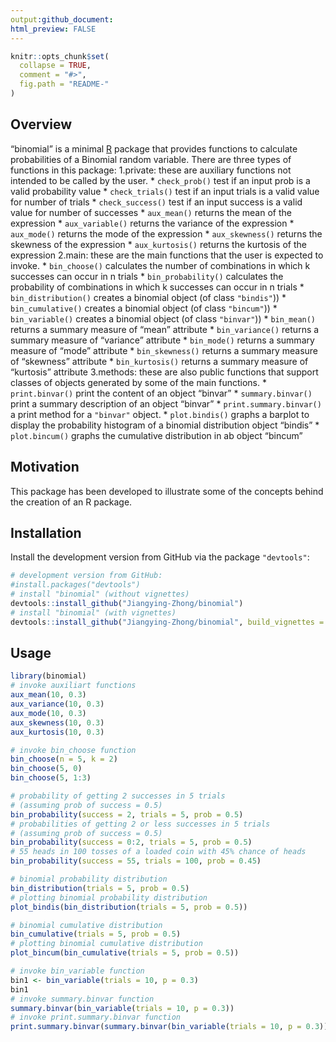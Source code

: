 ```yaml
---
output:github_document:
html_preview: FALSE
---
```


```r
knitr::opts_chunk$set(
  collapse = TRUE,
  comment = "#>",
  fig.path = "README-"
)
```

## Overview

"binomial" is a minimal [R](http://www.r-project.org/) package that provides functions to calculate probabilities of a Binomial random variable.
There are three types of functions in this package:
1.private: these are auxiliary functions not intended to be called by the user.
  * `check_prob()`  test if an input prob is a valid probability value 
  * `check_trials()` test if an input trials is a valid value for number of trials
  * `check_success()` test if an input success is a valid value for number of successes 
  * `aux_mean()` returns the mean of the expression
  * `aux_variable()` returns the variance of the expression
  * `aux_mode()` returns the mode of the expression
  * `aux_skewness()` returns the skewness of the expression
  * `aux_kurtosis()` returns the kurtosis of the expression
2.main: these are the main functions that the user is expected to invoke.
  * `bin_choose()` calculates the number of combinations in which k successes can occur in n trials
  * `bin_probability()` calculates the probability of combinations in which k successes can occur in n trials
  * `bin_distribution()` creates a binomial object (of class `"bindis"`))
  * `bin_cumulative()` creates a binomial object (of class `"bincum"`))
  * `bin_variable()` creates a binomial object (of class `"binvar"`))
  * `bin_mean()` returns a summary measure of "mean" attribute
  * `bin_variance()` returns a summary measure of "variance" attribute
  * `bin_mode()` returns a summary measure of "mode" attribute
  * `bin_skewness()` returns a summary measure of "skewness" attribute
  * `bin_kurtosis()` returns a summary measure of "kurtosis" attribute
3.methods: these are also public functions that support classes of objects generated by some of the main functions.
  * `print.binvar()` print the content of an object "binvar"
  * `summary.binvar()` print a summary description of an object "binvar"
  * `print.summary.binvar()` a print method for a `"binvar"` object.
  * `plot.bindis()` graphs a barplot to display the probability histogram of a binomial distribution object "bindis"
  * `plot.bincum()` graphs the cumulative distribution in ab object "bincum"

## Motivation

This package has been developed to illustrate some of the concepts behind the creation of an R package.

## Installation

Install the development version from GitHub via the package `"devtools"`:
```r
# development version from GitHub:
#install.packages("devtools") 
# install "binomial" (without vignettes)
devtools::install_github("Jiangying-Zhong/binomial")
# install "binomial" (with vignettes)
devtools::install_github("Jiangying-Zhong/binomial", build_vignettes = TRUE)
```

## Usage

```r
library(binomial)
# invoke auxiliart functions
aux_mean(10, 0.3)
aux_variance(10, 0.3)
aux_mode(10, 0.3)
aux_skewness(10, 0.3)
aux_kurtosis(10, 0.3)

# invoke bin_choose function
bin_choose(n = 5, k = 2)
bin_choose(5, 0)
bin_choose(5, 1:3)

# probability of getting 2 successes in 5 trials
# (assuming prob of success = 0.5)
bin_probability(success = 2, trials = 5, prob = 0.5)
# probabilities of getting 2 or less successes in 5 trials
# (assuming prob of success = 0.5)
bin_probability(success = 0:2, trials = 5, prob = 0.5)
# 55 heads in 100 tosses of a loaded coin with 45% chance of heads
bin_probability(success = 55, trials = 100, prob = 0.45)

# binomial probability distribution
bin_distribution(trials = 5, prob = 0.5)
# plotting binomial probability distribution
plot_bindis(bin_distribution(trials = 5, prob = 0.5))

# binomial cumulative distribution
bin_cumulative(trials = 5, prob = 0.5)
# plotting binomial cumulative distribution
plot_bincum(bin_cumulative(trials = 5, prob = 0.5))

# invoke bin_variable function
bin1 <- bin_variable(trials = 10, p = 0.3)
bin1
# invoke summary.binvar function
summary.binvar(bin_variable(trials = 10, p = 0.3))
# invoke print.summary.binvar function
print.summary.binvar(summary.binvar(bin_variable(trials = 10, p = 0.3)))
```

